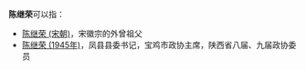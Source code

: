 '''陈继荣'''可以指：
* [[陈守贵#父|陈继荣 (宋朝)]]，宋徽宗的外曾祖父
* [[陈继荣_(1945年)|陈继荣 (1945年)]]，凤县县委书记，宝鸡市政协主席，陕西省八届、九届政协委员

{{disambig|J|cat=三字陈姓人名消歧义}}